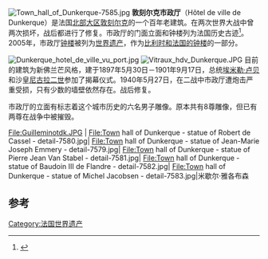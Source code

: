 [[File:Town_hall_of_Dunkerque-7585.jpg|right]]
'''敦刻尔克市政厅'''（Hôtel de ville de Dunkerque）是法国[[北部大区|北部大区]][[敦刻尔克|敦刻尔克]]的一个百年老建筑。在两次世界大战中曾两次损坏，战后都进行了修复。市政厅的门面立面和钟楼列为法国历史古迹<ref name="mh">{{Base Mérimée|PA00107900}}</ref>。2005年，市政厅[[钟楼|钟楼]]被列为[[世界遗产|世界遗产]]，作为[[比利时和法国的钟楼|比利时和法国的钟楼]]的一部分。

[[File:Dunkerque_hotel_de_ville_vu_port.jpg|thumb]]
[[File:Vitraux_hdv_Dunkerque.JPG|thumb]]
目前的建筑为新佛兰芒风格，建于1897年5月30日－1901年9月17日，总统[[埃米勒·卢贝|埃米勒·卢贝]]和沙皇[[尼古拉二世|尼古拉二世]]参加了揭幕仪式。1940年5月27日，在二战中市政厅遭炮击严重受损，只有少数的墙壁依然存在。战后修复。 

市政厅的立面有标志着这个城市历史的六名男子雕像。原本共有8尊雕像，但已有两尊在战争中被摧毁。
<gallery>
File:Guilleminotdk.JPG |
File:Town hall of Dunkerque - statue of Robert de Cassel - detail-7580.jpg|
File:Town hall of Dunkerque - statue of Jean-Marie Joseph Emmery - detail-7579.jpg|
File:Town hall of Dunkerque - statue of Pierre Jean Van Stabel - detail-7581.jpg|
File:Town hall of Dunkerque - statue of Baudoin III de Flandre - detail-7582.jpg|
File:Town hall of Dunkerque - statue of Michel Jacobsen - detail-7583.jpg|米歇尔·雅各布森
</gallery>

== 参考==
{{References}}
[[Category:法国世界遗产|Category:法国世界遗产]]